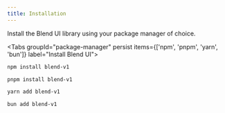 ```yaml
---
title: Installation
---
```


Install the Blend UI library using your package manager of choice.

<Tabs groupId="package-manager" persist items={['npm', 'pnpm', 'yarn', 'bun']} label="Install Blend UI">
  ```bash tab="npm"
  npm install blend-v1
  ```

  ```bash tab="pnpm"
  pnpm install blend-v1
  ```

  ```bash tab="yarn"
  yarn add blend-v1
  ```

  ```bash tab="bun"
  bun add blend-v1
  ```
</Tabs>